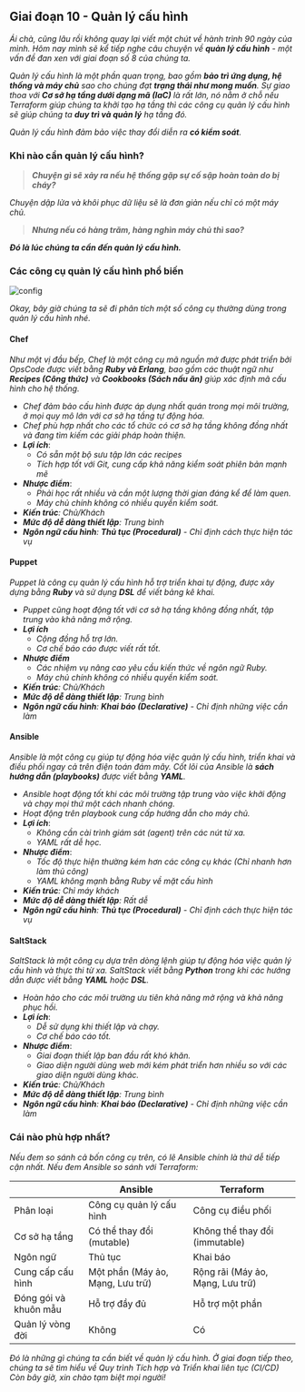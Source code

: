 ## Giai đoạn 10 - Quản lý cấu hình

_Ái chà, cũng lâu rồi không quay lại viết một chút về hành trình 90 ngày của mình. Hôm nay mình sẽ kể tiếp nghe
câu chuyện về **quản lý cấu hình** - một vấn đề đan xen với giai đoạn số 8 của chúng ta._ 

_Quản lý cấu hình là một phần quan trọng, bao gồm **bảo trì ứng dụng, hệ thống và máy chủ** sao cho chúng đạt **trạng thái
như mong muốn**. Sự giao thoa với **Cơ sở hạ tầng dưới dạng mã (IaC)** là rất lớn, nó nằm ở chỗ nếu Terraform giúp chúng ta
khởi tạo hạ tầng thì các công cụ quản lý cấu hình sẽ giúp chúng ta **duy trì và quản lý** hạ tầng đó._

_Quản lý cấu hình đảm bảo việc thay đổi diễn ra **có kiểm soát**._

### Khi nào cần quản lý cấu hình?

> **_Chuyện gì sẽ xảy ra nếu hệ thống gặp sự cố sập hoàn toàn do bị cháy?_**

_Chuyện dập lửa và khôi phục dữ liệu sẽ là đơn giản nếu chỉ có một máy chủ._

> **_Nhưng nếu có hàng trăm, hàng nghìn máy chủ thì sao?_**

**_Đó là lúc chúng ta cần đến quản lý cấu hình._**

### Các công cụ quản lý cấu hình phổ biến

![config](../../../../assets/others/config.png)

_Okay, bây giờ chúng ta sẽ đi phân tích một số công cụ thường dùng trong quản lý cấu hình nhé._

#### Chef

_Như một vị đầu bếp, Chef là một công cụ mã nguồn mở được phát triển bởi OpsCode được viết bằng **Ruby và Erlang**,
bao gồm các thuật ngữ như **Recipes (Công thức)** và **Cookbooks (Sách nấu ăn)** giúp xác định mã cấu hình cho hệ thống._

- _Chef đảm bảo cấu hình được áp dụng nhất quán trong mọi môi trường, ở mọi quy mô lớn với cơ sở hạ tầng tự động hóa._
- _Chef phù hợp nhất cho các tổ chức có cơ sở hạ tầng không đồng nhất và đang tìm kiếm các giải pháp hoàn thiện._
- **_Lợi ích_**: 
  - _Có sẵn một bộ sưu tập lớn các recipes_
  - _Tích hợp tốt với Git, cung cấp khả năng kiểm soát phiên bản mạnh mẽ_
- **_Nhược điểm_**:
  - _Phải học rất nhiều và cần một lượng thời gian đáng kể để làm quen._
  - _Máy chủ chính không có nhiều quyền kiểm soát._
- _**Kiến trúc**: Chủ/Khách_
- _**Mức độ dễ dàng thiết lập**: Trung bình_
- _**Ngôn ngữ cấu hình**: **Thủ tục (Procedural)** - Chỉ định cách thực hiện tác vụ_

#### Puppet

_Puppet là công cụ quản lý cấu hình hỗ trợ triển khai tự động, được xây dựng bằng **Ruby** và sử dụng **DSL** để viết bảng kê khai._

- _Puppet cũng hoạt động tốt với cơ sở hạ tầng không đồng nhất, tập trung vào khả năng mở rộng._
- **_Lợi ích_**
    - _Cộng đồng hỗ trợ lớn._
    - _Cơ chế báo cáo được viết rất tốt._
- **_Nhược điểm_**
    - _Các nhiệm vụ nâng cao yêu cầu kiến thức về ngôn ngữ Ruby._
    - _Máy chủ chính không có nhiều quyền kiểm soát._
- _**Kiến trúc**: Chủ/Khách_
- _**Mức độ dễ dàng thiết lập**: Trung bình_
- _**Ngôn ngữ cấu hình**: **Khai báo (Declarative)** - Chỉ định những việc cần làm_

#### Ansible

_Ansible là một công cụ giúp tự động hóa việc quản lý cấu hình, triển khai và điều phối ngay cả trên điện toán đám mây. Cốt lõi của 
Ansible là **sách hướng dẫn (playbooks)** được viết bằng **YAML**._

- _Ansible hoạt động tốt khi các môi trường tập trung vào việc khởi động và chạy mọi thứ một cách nhanh chóng._
- _Hoạt động trên playbook cung cấp hướng dẫn cho máy chủ._
- **_Lợi ích_**:
  - _Không cần cài trình giám sát (agent) trên các nút từ xa._
  - _YAML rất dễ học._
- **_Nhược điểm_**:
  - _Tốc độ thực hiện thường kém hơn các công cụ khác (Chỉ nhanh hơn làm thủ công)_
  - _YAML không mạnh bằng Ruby về mặt cấu hình_
- _**Kiến trúc**: Chỉ máy khách_
- _**Mức độ dễ dàng thiết lập**: Rất dễ_
- _**Ngôn ngữ cấu hình**: **Thủ tục (Procedural)** - Chỉ định cách thực hiện tác vụ_

#### SaltStack

_SaltStack là một công cụ dựa trên dòng lệnh giúp tự động hóa việc quản lý cấu hình và thực thi từ xa. SaltStack viết bằng **Python** 
trong khi các hướng dẫn được viết bằng **YAML** hoặc **DSL**._

- _Hoàn hảo cho các môi trường ưu tiên khả năng mở rộng và khả năng phục hồi._
- **_Lợi ích_**:
  - _Dễ sử dụng khi thiết lập và chạy._
  - _Cơ chế báo cáo tốt._
- **_Nhược điểm_**:
  - _Giai đoạn thiết lập ban đầu rất khó khăn._
  - _Giao diện người dùng web mới kém phát triển hơn nhiều so với các giao diện người dùng khác._
- _**Kiến trúc**: Chủ/Khách_
- _**Mức độ dễ dàng thiết lập**: Trung bình_
- _**Ngôn ngữ cấu hình**: **Khai báo (Declarative)** - Chỉ định những việc cần làm_

### Cái nào phù hợp nhất?

_Nếu đem so sánh cả bốn công cụ trên, có lẽ Ansible chính là thứ dễ tiếp cận nhất. Nếu đem Ansible so sánh với Terraform:_

|                | Ansible                   | Terraform                                                        |
| -------------- | --------------------------| ---------------------------------------------------------------- |
| Phân loại      | Công cụ quản lý cấu hình  | Công cụ điều phối                                                |
| Cơ sở hạ tầng  | Có thể thay đổi (mutable) | Không thể thay đổi (immutable)                                   |
| Ngôn ngữ       | Thủ tục                   | Khai báo                                                        |
| Cung cấp cấu hình | Một phần (Máy ảo, Mạng, Lưu trữ) | Rộng rãi (Máy ảo, Mạng, Lưu trữ)                |
| Đóng gói và khuôn mẫu  | Hỗ trợ đầy đủ | Hỗ trợ một phần |
| Quản lý vòng đời | Không   | Có        |

_Đó là những gì chúng ta cần biết về quản lý cấu hình. Ở giai đoạn tiếp theo, chúng ta sẽ tìm hiểu về Quy trình Tích hợp và Triển khai liên tục (CI/CD) 
Còn bây giờ, xin chào tạm biệt mọi người!_